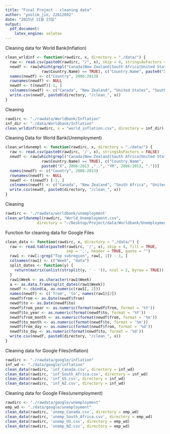 ```yaml
---
title: "Final Project - cleaning data"
author: "yoolim_jin, 22612692"
date: "2015년 11월 23일"
output: 
  pdf_document: 
    latex_engine: xelatex
---
```

Cleaning data for World Bank(Inflation)
```r
clean_wrldinf <- function(rawdirc, x, directory = "./data/") {
  raw <- read.csv(paste0(rawdirc, "/", x), skip = 4, stringsAsFactors = FALSE)
  newdf <- raw[which(grepl("Canada|New Zealand|South Africa|United States", 
                raw$Country.Name) == TRUE), c("Country.Name", paste0("X", 2006:2013))]
  names(newdf) <- c("Country", 2006:2013)
  rownames(newdf) <- NULL
  newdf <- t(newdf)[-1, ]
  colnames(newdf) <- c("Canada", "New Zealand", "United States", "South Africa")
  write.csv(newdf, paste0(directory, "/clean_", x))
}
```
Cleaning 
```r
rawdirc <- "./rawdata/Worldbank/Inflation"
inf_dir <- "./data/Worldbank/Inflation"
clean_wrldinf(rawdirc, x = "world_inflation.csv", directory = inf_dir)
```
Cleaning Data for World Bank(Unemployment)
```r
clean_wrldunempl <- function(rawdirc, x, directory = "./data/") {
  raw <- read.csv(paste0(rawdirc, '/', x), stringsAsFactors = FALSE)
  newdf <- raw[which(grepl("Canada|New Zealand|South Africa|United States", 
                raw$Country.Name) == TRUE), c("Country.Name", 
                paste0("X", 2006:2013 ,"..", "YR", 2006:2013, "."))]
  names(newdf) <- c("Country", 2006:2013)
  rownames(newdf) <- NULL
  newdf <- t(newdf) [-1, ]
  colnames(newdf) <- c("Canada", "New Zealand", "South Africa", "United States")
  write.csv(newdf, paste0(directory, "/clean_", x))
}
```
Cleaning
```r
rawdirc <- './rawdata/worldbank/unemployment'
clean_wrldunempl(rawdirc, "World_Unemployment.csv",
              directory = "~/Desktop/Project/data/Worldbank/Unemployment")
```

Function for cleaning data for Google Files
```r
clean_data <- function(rawdirc, x, directory = "./data/") {
  raw <- read.table(paste0(rawdirc, '/', x), skip = 4, fill = TRUE, 
                           sep = ',', header = TRUE, quote = "")
  raw1 <- raw[1:grep("Top subregion", raw[, 1]) - 1, ]
  colnames(raw1) <- c("Week", "data")
  split_dates <- function(y) {
    return(matrix(unlist(strsplit(y, ' - ')), ncol = 2, byrow = TRUE))
  }
  raw1$Week <- as.character(raw1$Week)
  a <- as.data.frame(split_dates(raw1$Week))
  newdf <- cbind(a, as.numeric(raw1[, 2]))
  names(newdf) <- c('from', 'to', names(raw1)[2])
  newdf$from <- as.Date(newdf$from)
  newdf$to <- as.Date(newdf$to)
  newdf$from_year <- as.numeric(format(newdf$from, format = '%Y'))
  newdf$to_year <- as.numeric(format(newdf$to, format = '%Y'))
  newdf$from_month <- as.numeric(format(newdf$from, format = '%m'))
  newdf$to_month <- as.numeric(format(newdf$to, format = '%m'))
  newdf$from_day <- as.numeric(format(newdf$from, format = '%d'))
  newdf$to_day <- as.numeric(format(newdf$to, format = '%d'))
  write.csv(newdf, paste0(directory, "/clean_", x))
} 
```
Cleaning data for Google Files(inflation)
```r
rawdirc <- "./rawdata/google/inflation"
inf_wd <- "./data/google/inflation"
clean_data(rawdirc, 'inf_Canada.csv', directory = inf_wd)
clean_data(rawdirc, 'inf_South_Africa.csv', directory = inf_wd)
clean_data(rawdirc, 'inf_US.csv', directory = inf_wd)
clean_data(rawdirc, 'inf_NZ.csv', directory = inf_wd)
```
Cleaning data for Google Files(unemployment)
```r
rawdirc <- "./rawdata/google/unemployment"
emp_wd <- "./data/google/unemployment"
clean_data(rawdirc, 'unemp_Canada.csv', directory = emp_wd)
clean_data(rawdirc, 'unemp_South_Africa.csv', directory = emp_wd)
clean_data(rawdirc, 'unemp_US.csv', directory = emp_wd)
clean_data(rawdirc, 'unemp_NZ.csv', directory = emp_wd)
```
